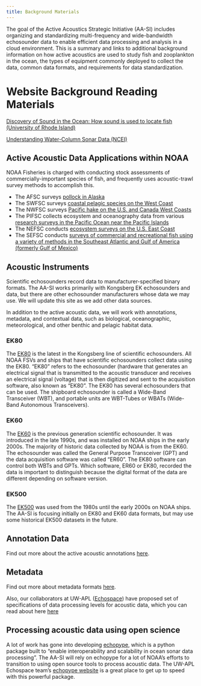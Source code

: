 ```yaml
---
title: Background Materials
---
```


The goal of the Active Acoustics Strategic Initiative (AA-SI) includes organizing and standardizing multi-frequency and wide-bandwidth echosounder data to enable efficient data processing and analysis in a cloud environment. This is a summary and links to additional background information on how active acoustics are used to study fish and zooplankton in the ocean, the types of equipment commonly deployed to collect the data, common data formats, and requirements for data standardization.

# Website Background Reading Materials

[Discovery of Sound in the Ocean: How sound is used to locate fish (University of Rhode Island)](https://dosits.org/people-and-sound/fishing/how-is-sound-used-to-locate-fish/)

[Understanding Water-Column Sonar Data (NCEI)](https://storymaps.arcgis.com/stories/e245977def474bdba60952f30576908f)

## Active Acoustic Data Applications within NOAA

NOAA Fisheries is charged with conducting stock assessments of commercially-important species of fish, and frequently uses acoustic-trawl survey methods to accomplish this.

-   The AFSC surveys [pollock in Alaska](https://www.fisheries.noaa.gov/s3//2025-03/midwater-assessment-conservation-engineering-flyer.pdf)
-   The SWFSC surveys [coastal pelagic species on the West Coast](https://nmfs-swfsc-ast.github.io/echo-class/)
-   The NWFSC surveys [Pacific hake on the U.S. and Canada West Coasts](https://www.fisheries.noaa.gov/west-coast/science-data/joint-us-canada-integrated-ecosystem-and-pacific-hake-acoustic-trawl-survey)
-   The PIFSC collects ecosystem and oceanography data from various [research surveys in the Pacific Ocean near the Pacific Islands](https://www.fisheries.noaa.gov/pacific-islands/science-data/research-surveys-pacific#ecosystem-and-oceanography-surveys%C2%A0)
-   The NEFSC conducts [ecosystem surveys on the U.S. East Coast](https://www.fisheries.noaa.gov/about/northeast-ecosystems-surveys)
-   The SEFSC conducts [surveys of commercial and recreational fish using a variety of methods in the Southeast Atlantic and Gulf of America (formerly Gulf of Mexico)](https://www.fisheries.noaa.gov/science-data/southeast-science-surveys-and-research#fish-research)

## Acoustic Instruments

Scientific echosounders record data to manufacturer-specified binary formats. The AA-SI works primarily with Kongsberg EK echosounders and data, but there are other echosounder manufacturers whose data we may use. We will update this site as we add other data sources.

In addition to the active acoustic data, we will work with annotations, metadata, and contextual data, such as biological, oceanographic, meteorological, and other benthic and pelagic habitat data.

### EK80

The [EK80](https://www.kongsberg.com/discovery/ocean-science/ek-family/ek80/) is the latest in the Kongsberg line of scientific echosounders. All NOAA FSVs and ships that have scientific echosounders collect data using the EK80. "EK80" refers to the echosounder (hardware that generates an electrical signal that is transmitted to the acoustic transducer and receives an electrical signal (voltage) that is then digitized and sent to the acquisition software, also known as "EK80". The EK80 has several echosounders that can be used. The shipboard echosounder is called a Wide-Band Transceiver (WBT), and portable units are WBT-Tubes or WBATs (Wide-Band Autonomous Transceivers).

### EK60

The [EK60](https://www.kongsberg.com/discovery/products/discontinued/simrad-ek60/) is the previous generation scientific echosounder. It was introduced in the late 1990s, and was installed on NOAA ships in the early 2000s. The majority of historic data collected by NOAA is from the EK60. The echosounder was called the General Purpose Transceiver (GPT) and the data acquisition software was called "ER60". The EK80 software can control both WBTs and GPTs. Which software, ER60 or EK80, recorded the data is important to distinguish because the digital format of the data are different depending on software version.

### EK500

The [EK500](https://support.echoview.com/WebHelp/Reference/Echosounder_Configuration/EK500_configuration.htm) was used from the 1980s until the early 2000s on NOAA ships. The AA-SI is focusing initially on EK80 and EK60 data formats, but may use some historical EK500 datasets in the future.

## Annotation Data

Find out more about the active acoustic annotations [here]().

## Metadata

Find out more about metadata formats [here](https://github.com/nmfs-ost/AA-SI_metadata).

Also, our collaborators at UW-APL ([Echospace](https://uw-echospace.github.io/)) have proposed set of specifications of data processing levels for acoustic data, which you can read about here [here](https://echolevels.readthedocs.io/en/latest/)

## Processing acoustic data using open science

A lot of work has gone into developing [echopype](https://echopype.readthedocs.io/en/latest/), which is a python package built to "enable interoperability and scalability in ocean sonar data processing". The AA-SI will rely on echopype for a lot of NOAA's efforts to transition to using open source tools to process acoustic data. The UW-APL Echospace team's [echopype website](https://echopype.readthedocs.io/en/latest/) is a great place to get up to speed with this powerful package.

